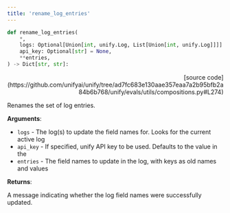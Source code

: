 ```yaml
---
title: 'rename_log_entries'
---
```


```python
def rename_log_entries(
    *,
    logs: Optional[Union[int, unify.Log, List[Union[int, unify.Log]]]] = None,
    api_key: Optional[str] = None,
    **entries,
) -> Dict[str, str]:
```

<p align="right">[source code](https://github.com/unifyai/unify/tree/ad7fc683e130aae357eaa7a2b95bfb2a84b6b768/unify/evals/utils/compositions.py#L274)</p>

Renames the set of log entries.

**Arguments**:

- `logs` - The log(s) to update the field names for. Looks for the current active log
- `api_key` - If specified, unify API key to be used. Defaults to the value in the
- `entries` - The field names to update in the log, with keys as old names and values



**Returns**:

A message indicating whether the log field names were successfully updated.